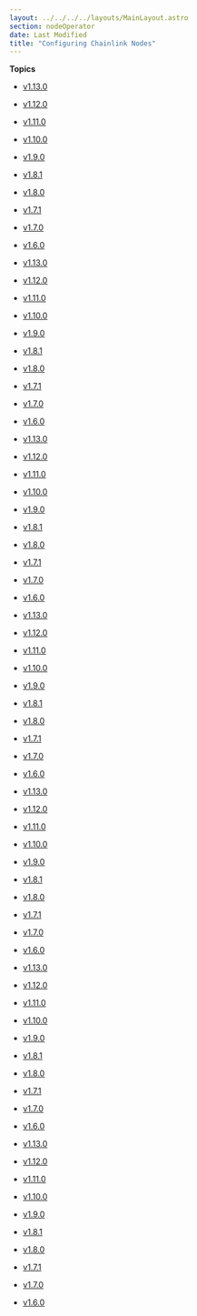 ```yaml
---
layout: ../../../../layouts/MainLayout.astro
section: nodeOperator
date: Last Modified
title: "Configuring Chainlink Nodes"
---
```


**Topics**

- [v1.13.0](/chainlink-nodes/v1/config/v1_13_0)
- [v1.12.0](/chainlink-nodes/v1/config/v1_12_0)
- [v1.11.0](/chainlink-nodes/v1/config/v1_11_0)
- [v1.10.0](/chainlink-nodes/v1/config/v1_10_0)
- [v1.9.0](/chainlink-nodes/v1/config/v1_9_0)
- [v1.8.1](/chainlink-nodes/v1/config/v1_8_1)
- [v1.8.0](/chainlink-nodes/v1/config/v1_8_0)
- [v1.7.1](/chainlink-nodes/v1/config/v1_7_1)
- [v1.7.0](/chainlink-nodes/v1/config/v1_7_0)
- [v1.6.0](/chainlink-nodes/v1/config/v1_6_0)
- [v1.13.0](/chainlink-nodes/v1/config/v1_13_0)
- [v1.12.0](/chainlink-nodes/v1/config/v1_12_0)
- [v1.11.0](/chainlink-nodes/v1/config/v1_11_0)
- [v1.10.0](/chainlink-nodes/v1/config/v1_10_0)
- [v1.9.0](/chainlink-nodes/v1/config/v1_9_0)
- [v1.8.1](/chainlink-nodes/v1/config/v1_8_1)
- [v1.8.0](/chainlink-nodes/v1/config/v1_8_0)
- [v1.7.1](/chainlink-nodes/v1/config/v1_7_1)
- [v1.7.0](/chainlink-nodes/v1/config/v1_7_0)
- [v1.6.0](/chainlink-nodes/v1/config/v1_6_0)

- [v1.13.0](/chainlink-nodes/v1/config/v1_13_0)
- [v1.12.0](/chainlink-nodes/v1/config/v1_12_0)
- [v1.11.0](/chainlink-nodes/v1/config/v1_11_0)
- [v1.10.0](/chainlink-nodes/v1/config/v1_10_0)
- [v1.9.0](/chainlink-nodes/v1/config/v1_9_0)
- [v1.8.1](/chainlink-nodes/v1/config/v1_8_1)
- [v1.8.0](/chainlink-nodes/v1/config/v1_8_0)
- [v1.7.1](/chainlink-nodes/v1/config/v1_7_1)
- [v1.7.0](/chainlink-nodes/v1/config/v1_7_0)
- [v1.6.0](/chainlink-nodes/v1/config/v1_6_0)
- [v1.13.0](/chainlink-nodes/v1/config/v1_13_0)
- [v1.12.0](/chainlink-nodes/v1/config/v1_12_0)
- [v1.11.0](/chainlink-nodes/v1/config/v1_11_0)
- [v1.10.0](/chainlink-nodes/v1/config/v1_10_0)
- [v1.9.0](/chainlink-nodes/v1/config/v1_9_0)
- [v1.8.1](/chainlink-nodes/v1/config/v1_8_1)
- [v1.8.0](/chainlink-nodes/v1/config/v1_8_0)
- [v1.7.1](/chainlink-nodes/v1/config/v1_7_1)
- [v1.7.0](/chainlink-nodes/v1/config/v1_7_0)
- [v1.6.0](/chainlink-nodes/v1/config/v1_6_0)
- [v1.13.0](/chainlink-nodes/v1/config/v1_13_0)
- [v1.12.0](/chainlink-nodes/v1/config/v1_12_0)
- [v1.11.0](/chainlink-nodes/v1/config/v1_11_0)
- [v1.10.0](/chainlink-nodes/v1/config/v1_10_0)
- [v1.9.0](/chainlink-nodes/v1/config/v1_9_0)
- [v1.8.1](/chainlink-nodes/v1/config/v1_8_1)
- [v1.8.0](/chainlink-nodes/v1/config/v1_8_0)
- [v1.7.1](/chainlink-nodes/v1/config/v1_7_1)
- [v1.7.0](/chainlink-nodes/v1/config/v1_7_0)
- [v1.6.0](/chainlink-nodes/v1/config/v1_6_0)
- [v1.13.0](/chainlink-nodes/v1/config/v1_13_0)
- [v1.12.0](/chainlink-nodes/v1/config/v1_12_0)
- [v1.11.0](/chainlink-nodes/v1/config/v1_11_0)
- [v1.10.0](/chainlink-nodes/v1/config/v1_10_0)
- [v1.9.0](/chainlink-nodes/v1/config/v1_9_0)
- [v1.8.1](/chainlink-nodes/v1/config/v1_8_1)
- [v1.8.0](/chainlink-nodes/v1/config/v1_8_0)
- [v1.7.1](/chainlink-nodes/v1/config/v1_7_1)
- [v1.7.0](/chainlink-nodes/v1/config/v1_7_0)
- [v1.6.0](/chainlink-nodes/v1/config/v1_6_0)
- [v1.13.0](/chainlink-nodes/v1/config/v1_13_0)
- [v1.12.0](/chainlink-nodes/v1/config/v1_12_0)
- [v1.11.0](/chainlink-nodes/v1/config/v1_11_0)
- [v1.10.0](/chainlink-nodes/v1/config/v1_10_0)
- [v1.9.0](/chainlink-nodes/v1/config/v1_9_0)
- [v1.8.1](/chainlink-nodes/v1/config/v1_8_1)
- [v1.8.0](/chainlink-nodes/v1/config/v1_8_0)
- [v1.7.1](/chainlink-nodes/v1/config/v1_7_1)
- [v1.7.0](/chainlink-nodes/v1/config/v1_7_0)
- [v1.6.0](/chainlink-nodes/v1/config/v1_6_0)
